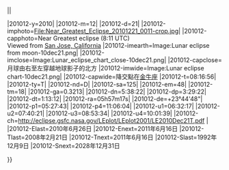 {{{{{1}}}|{{{2}}}|

|201012-y=2010|
|201012-m=12|
|201012-d=21|
|201012-imphoto=File:Near_Greatest_Eclipse_20101221_0011-crop.jpg|
|201012-capphoto=Near Greatest eclipse (8:11 UTC)<BR>Viewed from [[San Jose, California]]
|201012-imearth=Image:Lunar eclipse from moon-10dec21.png|
|201012-imclose=Image:Lunar_eclipse_chart_close-10dec21.png|
|201012-capclose=月球由右至左穿越地球影子的北方
|201012-imwide=Image:Lunar eclipse chart-10dec21.png|
|201012-capwide=降交點在[[金牛座]]
|201012-t=08:16:56|
|201012-ty=T|
|201012-nd=D|
|201012-sa=125|
|201012-em=48|
|201012-tm=18|
|201012-ga=0.3213|
|201012-dn=5:38:22|
|201012-dp=3:29:22|
|201012-dt=1:13:12|
|201012-ra=05h57m17s|
|201012-de=+23&deg;44'48"|
|201012-p1=05:27:43|
|201012-p4=11:06:04|
|201012-u1=06:32:17|
|201012-u2=07:40:21|
|201012-u3=08:53:34|
|201012-u4=10:01:39|
|201012-ch=http://eclipse.gsfc.nasa.gov/LEplot/LEplot2001/LE2010Dec21T.pdf |
|201012-Elast=2010年6月26日
|201012-Enext=2011年6月16日
|201012-Tlast=2008年2月21日
|201012-Tnext=2011年6月16日
|201012-Slast=1992年12月9日
|201012-Snext=2028年12月31日

}}<noinclude>{{doc}}[[Category:月食模板|{{PAGENAME}}]]</noinclude>